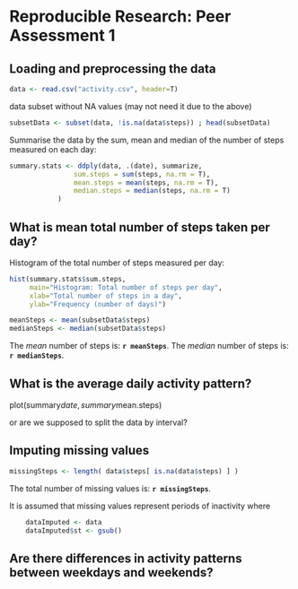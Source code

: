# Reproducible Research: Peer Assessment 1


## Loading and preprocessing the data

```r
data <- read.csv("activity.csv", header=T)
```

data subset without NA values (may not need it due to the above)

```r
subsetData <- subset(data, !is.na(data$steps)) ; head(subsetData)
```

Summarise the data by the sum, mean and median of the number of steps measured on each day:  

```r
summary.stats <- ddply(data, .(date), summarize,
                sum.steps = sum(steps, na.rm = T),
                mean.steps = mean(steps, na.rm = T),
                median.steps = median(steps, na.rm = T)
            )
```

## What is mean total number of steps taken per day?

<explain how you made the histogram>

Histogram of the total number of steps measured per day:
```r

hist(summary.stats$sum.steps, 
     main="Histogram: Total number of steps per day",
     xlab="Total number of steps in a day",
     ylab="Frequency (number of days)")

meanSteps <- mean(subsetData$steps)
medianSteps <- median(subsetData$steps)

```

The _mean_ number of steps is: **`r meanSteps`**.
The _median_ number of steps is: **`r medianSteps`**.


## What is the average daily activity pattern?

plot(summary$date, summary$mean.steps)

or are we supposed to split the data by interval?

## Imputing missing values

```r
missingSteps <- length( data$steps[ is.na(data$steps) ] )
```

The total number of missing values is: **`r missingSteps`**.

It is assumed that missing values represent periods of inactivity where 

```r
    dataImputed <- data
    dataImputed$st <- gsub()
```

## Are there differences in activity patterns between weekdays and weekends?

```r


```